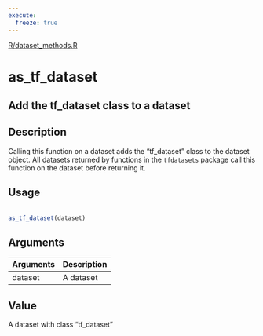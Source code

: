 ```yaml
---
execute:
  freeze: true
---
```


[R/dataset_methods.R](https://github.com/rstudio/tfdatasets//blob/main/R/dataset_methods.R#L960) 

# as_tf_dataset

## Add the tf_dataset class to a dataset

## Description
 Calling this function on a dataset adds the "tf_dataset" class to the dataset object. All datasets returned by functions in the `tfdatasets` package call this function on the dataset before returning it. 


## Usage
```r
 
as_tf_dataset(dataset) 
```

## Arguments
|Arguments|Description|
|---|---|
| dataset | A dataset |



## Value
 A dataset with class "tf_dataset" 




